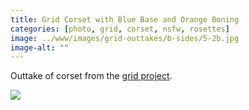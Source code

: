 ```yaml
---
title: Grid Corset with Blue Base and Orange Boning
categories: [photo, grid, corset, nsfw, rosettes]
image: ../www/images/grid-outtakes/b-sides/5-2b.jpg
image-alt: ""
---
```


Outtake of corset from the [grid project](/posts/2025-01-27_grid-project.html).

![](../www/images/grid-outtakes/b-sides/5-2b.jpg)

